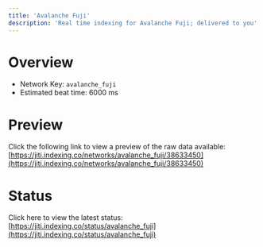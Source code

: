 ```yaml
---
title: 'Avalanche Fuji'
description: 'Real time indexing for Avalanche Fuji; delivered to you'
---
```


# Overview
- Network Key: `avalanche_fuji`
- Estimated beat time: 6000 ms

# Preview
Click the following link to view a preview of the raw data available: [https://jiti.indexing.co/networks/avalanche_fuji/38633450](https://jiti.indexing.co/networks/avalanche_fuji/38633450)

# Status
Click here to view the latest status: [https://jiti.indexing.co/status/avalanche_fuji](https://jiti.indexing.co/status/avalanche_fuji)
